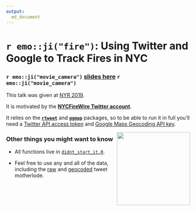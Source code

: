 ```yaml
---
output:
  md_document
---
```


# `r emo::ji("fire")`: Using Twitter and Google to Track Fires in NYC 

### `r emo::ji("movie_camera")` [slides here](https://aedobbyn.github.io/nyr-2019/) `r emo::ji("movie_camera")`

This talk was given at [NYR 2019](https://www.rstats.nyc/).

It is motivated by the [**NYCFireWire Twitter account**](https://twitter.com/NYCFireWire).

It relies on the [**`rtweet`**](https://github.com/mkearney/rtweet) and [**`ggmap`**](https://github.com/dkahle/ggmap) packages, so to be able to run it in full you'll need a [Twitter API access token](https://rtweet.info/articles/auth.html) and [Google Maps Geocoding API key](https://developers.google.com/maps/documentation/geocoding/intro#Geocoding).


<!-- <p align="right"> -->
  <img src="https://media.giphy.com/media/AyXYkGy0LQWhG/giphy.gif" height="200" align="right">
<!-- </p> -->

### Other things you might want to know

* All functions live in [`didnt_start_it.R`](https://github.com/aedobbyn/nyr-2019/blob/master/R/didnt_start_it.R).

* Feel free to use any and all of the data, including the [raw](https://github.com/aedobbyn/nyr-2019/blob/master/data/raw/lots_o_fires.csv) and [geocoded](https://github.com/aedobbyn/nyr-2019/tree/master/data/derived/lat_long.csv) tweet motherlode.



